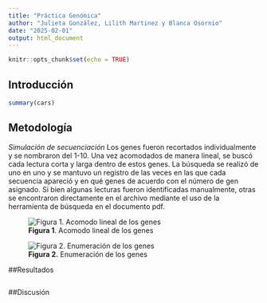 ---
title: "Práctica Genómica"
author: "Julieta González, Lilith Martinez y Blanca Osornio"
date: "2025-02-01"
output: html_document
---

```{r setup, include=FALSE}
knitr::opts_chunk$set(echo = TRUE)
```

## Introducción


```{r cars}
summary(cars)
```

## Metodología
*Simulación de secuenciación*
Los genes fueron recortados individualmente y se nombraron del 1-10. Una vez acomodados de manera lineal, se buscó cada lectura corta y larga dentro de estos genes. La búsqueda se realizó de uno en uno y se mantuvo un registro de las veces en las que cada secuencia apareció y en qué genes de acuerdo con el número de gen asignado.  Si bien algunas lecturas fueron identificadas manualmente, otras se encontraron directamente en el archivo mediante el uso de la herramienta de búsqueda en el documento pdf. 

![**Figura 1**. Acomodo lineal de los genes](Imágenes/Imagen1.jpg)

![**Figura 2.** Enumeración de los genes](Imágenes/Imagen2.jpg)


##Resultados



```{r pressure, echo=FALSE}



```

##Discusión 

